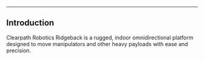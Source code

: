 ---

## Introduction

Clearpath Robotics Ridgeback is a rugged, indoor omnidirectional platform designed to move manipulators and other heavy payloads with ease and precision.

